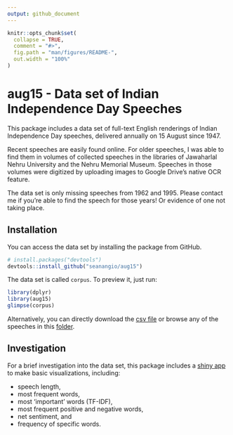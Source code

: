 ```yaml
---
output: github_document
---
```


<!-- README.md is generated from README.Rmd. Please edit that file -->

```r
knitr::opts_chunk$set(
  collapse = TRUE,
  comment = "#>",
  fig.path = "man/figures/README-",
  out.width = "100%"
)
```

# aug15 - Data set of Indian Independence Day Speeches

<!-- badges: start -->
<!-- badges: end -->

This package includes a data set of full-text English renderings of Indian Independence Day speeches, delivered annually on 15 August since 1947. 

Recent speeches are easily found online. For older speeches, I was able to find them in volumes of collected speeches in the libraries of Jawaharlal Nehru University and the Nehru Memorial Museum. Speeches in those volumes were digitized by uploading images to Google Drive's native OCR feature.

The data set is only missing speeches from 1962 and 1995. Please contact me if you're able to find the speech for those years! Or evidence of one not taking place.

## Installation

You can access the data set by installing the package from GitHub. 

``` r
# install.packages("devtools")
devtools::install_github("seanangio/aug15")
```

The data set is called ``corpus``. To preview it, just run:

```r
library(dplyr)
library(aug15)
glimpse(corpus)
```

Alternatively, you can directly download the [csv file](https://github.com/seanangio/aug15/tree/main/inst/final_csv) or browse any of the speeches in this [folder](https://github.com/seanangio/aug15/tree/main/inst/extdata).

## Investigation

For a brief investigation into the data set, this package includes a [shiny app](https://github.com/seanangio/aug15/tree/master/inst/examples/analysis_app) to make basic visualizations, including:

* speech length,
* most frequent words,
* most 'important' words (TF-IDF),
* most frequent positive and negative words,
* net sentiment, and
* frequency of specific words.



